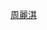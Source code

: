 {{Userbox
  |border-c = #000000
  |border-s = 1
  |id-c     = #FFFFFF
  |id-s     = 
  |id-fc    = #000000
  |info-c   = #ff69b4
  |info-s   = 10
  |info-fc  = #FFFF
  |id       = Niki
  |info     = 這個用戶是'''[[周麗淇]]'''的影迷。
}}
[[category:喜歡周麗淇的維基人|{{PAGENAME}}]]
<noinclude>
[[Category:藝人用戶框模板|周麗淇]]
</noinclude>